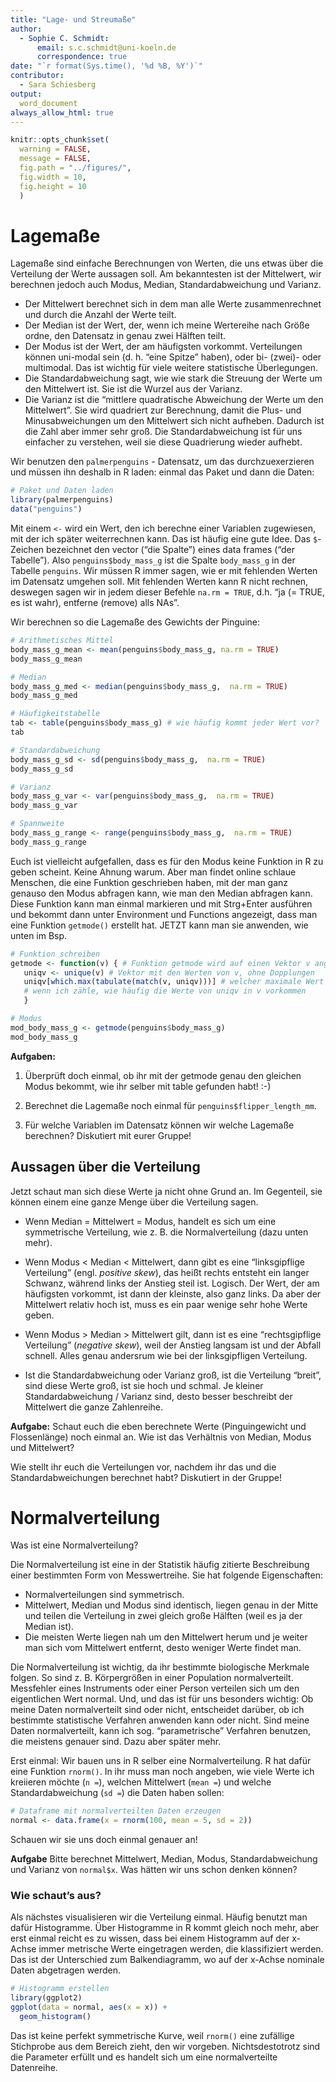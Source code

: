 ```yaml
---
title: "Lage- und Streumaße"
author:
  - Sophie C. Schmidt:
      email: s.c.schmidt@uni-koeln.de
      correspondence: true
date: "`r format(Sys.time(), '%d %B, %Y')`"
contributor: 
  - Sara Schiesberg 
output:
  word_document
always_allow_html: true
---
```



```r
knitr::opts_chunk$set(
  warning = FALSE, 
  message = FALSE, 
  fig.path = "../figures/", 
  fig.width = 10, 
  fig.height = 10
  )
```


# Lagemaße

Lagemaße sind einfache Berechnungen von Werten, die uns etwas über die Verteilung der Werte aussagen soll. Am bekanntesten ist der Mittelwert, wir berechnen jedoch auch Modus, Median, Standardabweichung und Varianz.

 - Der Mittelwert berechnet sich in dem man alle Werte zusammenrechnet und durch die Anzahl der Werte teilt.
 - Der Median ist der Wert, der, wenn ich meine Wertereihe nach Größe ordne, den Datensatz in genau zwei Hälften teilt.
 - Der Modus ist der Wert, der am häufigsten vorkommt. Verteilungen können uni-modal sein (d. h. "eine Spitze" haben), oder bi- (zwei)- oder multimodal. Das ist wichtig für viele weitere statistische Überlegungen.
 - Die Standardabweichung sagt, wie wie stark die Streuung der Werte um den Mittelwert ist. Sie ist die Wurzel aus der Varianz.
 - Die Varianz ist die "mittlere quadratische Abweichung der Werte um den Mittelwert". Sie wird quadriert zur Berechnung, damit die Plus- und Minusabweichungen um den Mittelwert sich nicht aufheben. Dadurch ist die Zahl aber immer sehr groß. Die Standardabweichung ist für uns einfacher zu verstehen, weil sie diese Quadrierung wieder aufhebt.

Wir benutzen den `palmerpenguins` - Datensatz, um das durchzuexerzieren und müssen ihn deshalb in R laden: einmal das Paket und dann die Daten:

```r
# Paket und Daten laden
library(palmerpenguins)
data("penguins")
```

Mit einem `<-` wird ein Wert, den ich berechne einer Variablen zugewiesen, mit der ich später weiterrechnen kann. Das ist häufig eine gute Idee. Das `$`-Zeichen bezeichnet den vector ("die Spalte") eines data frames ("der Tabelle"). Also `penguins$body_mass_g` ist die Spalte `body_mass_g` in der Tabelle `penguins`. Wir müssen R immer sagen, wie er mit fehlenden Werten im Datensatz umgehen soll. Mit fehlenden Werten kann R nicht rechnen, deswegen sagen wir in jedem dieser Befehle `na.rm = TRUE`, d.h. "ja (= TRUE, es ist wahr), entferne (remove) alls NAs".

Wir berechnen so die Lagemaße des Gewichts der Pinguine:

```r
# Arithmetisches Mittel
body_mass_g_mean <- mean(penguins$body_mass_g, na.rm = TRUE) 
body_mass_g_mean

# Median
body_mass_g_med <- median(penguins$body_mass_g,  na.rm = TRUE) 
body_mass_g_med

# Häufigkeitstabelle
tab <- table(penguins$body_mass_g) # wie häufig kommt jeder Wert vor? 
tab 

# Standardabweichung
body_mass_g_sd <- sd(penguins$body_mass_g,  na.rm = TRUE)
body_mass_g_sd

# Varianz
body_mass_g_var <- var(penguins$body_mass_g,  na.rm = TRUE)
body_mass_g_var

# Spannweite
body_mass_g_range <- range(penguins$body_mass_g,  na.rm = TRUE) 
body_mass_g_range
```

Euch ist vielleicht aufgefallen, dass es für den Modus keine Funktion in R zu geben scheint. Keine Ahnung warum. Aber man findet online schlaue Menschen, die eine Funktion geschrieben haben, mit der man ganz genauso den Modus abfragen kann, wie man den Median abfragen kann. Diese Funktion kann man einmal markieren und mit Strg+Enter ausführen und bekommt dann unter Environment und Functions angezeigt, dass man eine Funktion `getmode()` erstellt hat. JETZT kann man sie anwenden, wie unten im Bsp.

```r
# Funktion schreiben
getmode <- function(v) { # Funktion getmode wird auf einen Vektor v angewendet
   uniqv <- unique(v) # Vektor mit den Werten von v, ohne Dopplungen 
   uniqv[which.max(tabulate(match(v, uniqv)))] # welcher maximale Wert entsteht, 
   # wenn ich zähle, wie häufig die Werte von uniqv in v vorkommen
   }

# Modus 
mod_body_mass_g <- getmode(penguins$body_mass_g)
mod_body_mass_g
```

**Aufgaben:** 

1. Überprüft doch einmal, ob ihr mit der getmode genau den gleichen Modus bekommt, wie ihr selber mit table gefunden habt! :-)

2. Berechnet die Lagemaße noch einmal für `penguins$flipper_length_mm`. 

3. Für welche Variablen im Datensatz können wir welche Lagemaße berechnen? Diskutiert mit eurer Gruppe!

## Aussagen über die Verteilung

Jetzt schaut man sich diese Werte ja nicht ohne Grund an. Im Gegenteil, sie können einem eine ganze Menge über die Verteilung sagen. 

- Wenn Median = Mittelwert = Modus, handelt es sich um eine symmetrische Verteilung, wie z. B. die Normalverteilung (dazu unten mehr). 

- Wenn Modus < Median < Mittelwert, dann gibt es eine "linksgipflige Verteilung" (engl. *positive skew*), das heißt rechts entsteht ein langer Schwanz, während links der Anstieg steil ist. Logisch. Der Wert, der am häufigsten vorkommt, ist dann der kleinste, also ganz links. Da aber der Mittelwert relativ hoch ist, muss es ein paar wenige sehr hohe Werte geben.

- Wenn Modus > Median > Mittelwert gilt, dann ist es eine "rechtsgipflige Verteilung" (*negative skew*), weil der Anstieg langsam ist und der Abfall schnell. Alles genau andersrum wie bei der linksgipfligen Verteilung.

- Ist die Standardabweichung oder Varianz groß, ist die Verteilung "breit", sind diese Werte groß, ist sie hoch und schmal. Je kleiner Standardabweichung / Varianz sind, desto besser beschreibt der Mittelwert die ganze Zahlenreihe.

**Aufgabe:** 
Schaut euch die eben berechnete Werte (Pinguingewicht und Flossenlänge) noch einmal an. Wie ist das Verhältnis von Median, Modus und Mittelwert? 

Wie stellt ihr euch die Verteilungen vor, nachdem ihr das und die Standardabweichungen berechnet habt? Diskutiert in der Gruppe!

# Normalverteilung

Was ist eine Normalverteilung? 

Die Normalverteilung ist eine in der Statistik häufig zitierte Beschreibung einer bestimmten Form von Messwertreihe. Sie hat folgende Eigenschaften:

 - Normalverteilungen sind symmetrisch. 
 - Mittelwert, Median und Modus sind identisch, liegen genau in der Mitte und teilen die Verteilung in zwei gleich große Hälften (weil es ja der Median ist).
 - Die meisten Werte liegen nah um den Mittelwert herum und je weiter man sich vom Mittelwert entfernt, desto weniger Werte findet man.

Die Normalverteilung ist wichtig, da ihr bestimmte biologische Merkmale folgen. So sind z. B. Körpergrößen in einer Population normalverteilt. Messfehler eines Instruments oder einer Person verteilen sich um den eigentlichen Wert normal. Und, und das ist für uns besonders wichtig: Ob meine Daten normalverteilt sind oder nicht, entscheidet darüber, ob ich bestimmte statistische Verfahren anwenden kann oder nicht. Sind meine Daten normalverteilt, kann ich sog. "parametrische" Verfahren benutzen, die meistens genauer sind. Dazu aber später mehr.

Erst einmal: Wir bauen uns in R selber eine Normalverteilung. R hat dafür eine Funktion `rnorm()`. In ihr muss man noch angeben, wie viele Werte ich kreiieren möchte (`n = `), welchen Mittelwert (`mean = `) und welche Standardabweichung (`sd = `) die Daten haben sollen:

```r
# Dataframe mit normalverteilten Daten erzeugen
normal <- data.frame(x = rnorm(100, mean = 5, sd = 2))
```

Schauen wir sie uns doch einmal genauer an! 

**Aufgabe** Bitte berechnet Mittelwert, Median, Modus, Standardabweichung und Varianz von `normal$x`.
Was hätten wir uns schon denken können?

### Wie schaut's aus?

Als nächstes visualisieren wir die Verteilung einmal. Häufig benutzt man dafür Histogramme. Über Histogramme in R kommt gleich noch mehr, aber erst einmal reicht es zu wissen, dass bei einem Histogramm auf der x-Achse immer metrische Werte eingetragen werden, die klassifiziert werden. Das ist der Unterschied zum Balkendiagramm, wo auf der x-Achse nominale Daten abgetragen werden.

```r
# Histogramm erstellen
library(ggplot2)
ggplot(data = normal, aes(x = x)) +
  geom_histogram()
```

Das ist keine perfekt symmetrische Kurve, weil `rnorm()` eine zufällige Stichprobe aus dem Bereich zieht, den wir vorgeben. Nichtsdestotrotz sind die Parameter erfüllt und es handelt sich um eine normalverteilte Datenreihe.
